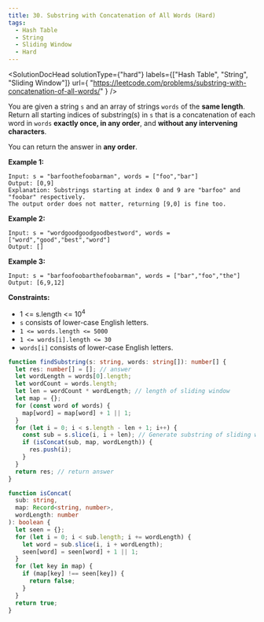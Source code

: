 ```yaml
---
title: 30. Substring with Concatenation of All Words (Hard)
tags:
  - Hash Table
  - String
  - Sliding Window
  - Hard
---
```



<SolutionDocHead
  solutionType={"hard"}
  labels={["Hash Table", "String", "Sliding Window"]}
  url={
    "https://leetcode.com/problems/substring-with-concatenation-of-all-words/"
  }
/>

You are given a string `s` and an array of strings `words` of the <b>same length</b>. Return all starting indices of substring(s) in `s` that is a concatenation of each word in `words` <b>exactly once, in any order</b>, and <b>without any intervening characters</b>.

You can return the answer in <b>any order</b>.

<b>Example 1:</b>

```
Input: s = "barfoothefoobarman", words = ["foo","bar"]
Output: [0,9]
Explanation: Substrings starting at index 0 and 9 are "barfoo" and "foobar" respectively.
The output order does not matter, returning [9,0] is fine too.
```

<b>Example 2:</b>

```
Input: s = "wordgoodgoodgoodbestword", words = ["word","good","best","word"]
Output: []
```

<b>Example 3:</b>

```
Input: s = "barfoofoobarthefoobarman", words = ["bar","foo","the"]
Output: [6,9,12]
```

<b>Constraints:</b>

- 1 <= s.length <= 10<sup>4</sup>
- `s` consists of lower-case English letters.
- `1 <= words.length <= 5000`
- `1 <= words[i].length <= 30`
- `words[i]` consists of lower-case English letters.

```ts title=solution.ts
function findSubstring(s: string, words: string[]): number[] {
  let res: number[] = []; // answer
  let wordLength = words[0].length;
  let wordCount = words.length;
  let len = wordCount * wordLength; // length of sliding window
  let map = {};
  for (const word of words) {
    map[word] = map[word] + 1 || 1;
  }
  for (let i = 0; i < s.length - len + 1; i++) {
    const sub = s.slice(i, i + len); // Generate substring of sliding window length
    if (isConcat(sub, map, wordLength)) {
      res.push(i);
    }
  }
  return res; // return answer
}

function isConcat(
  sub: string,
  map: Record<string, number>,
  wordLength: number
): boolean {
  let seen = {};
  for (let i = 0; i < sub.length; i += wordLength) {
    let word = sub.slice(i, i + wordLength);
    seen[word] = seen[word] + 1 || 1;
  }
  for (let key in map) {
    if (map[key] !== seen[key]) {
      return false;
    }
  }
  return true;
}
```
